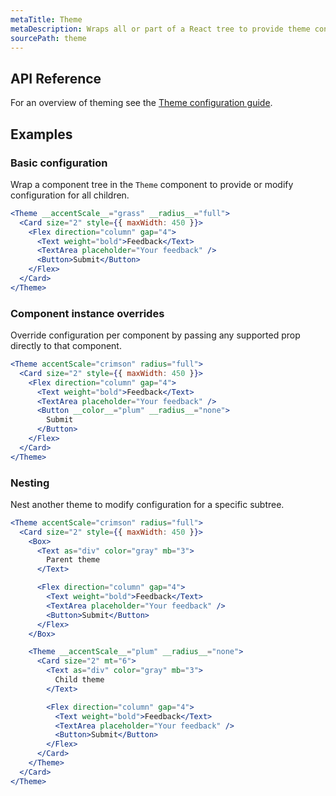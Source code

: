 ```yaml
---
metaTitle: Theme
metaDescription: Wraps all or part of a React tree to provide theme configuration.
sourcePath: theme
---
```


## API Reference

For an overview of theming see the [Theme configuration guide](/themes/docs/guides/theme/configuration).

<ThemesPropsTable name="theme" />

## Examples

### Basic configuration

Wrap a component tree in the `Theme` component to provide or modify configuration for all children.

```jsx live=true
<Theme __accentScale__="grass" __radius__="full">
  <Card size="2" style={{ maxWidth: 450 }}>
    <Flex direction="column" gap="4">
      <Text weight="bold">Feedback</Text>
      <TextArea placeholder="Your feedback" />
      <Button>Submit</Button>
    </Flex>
  </Card>
</Theme>
```

### Component instance overrides

Override configuration per component by passing any supported prop directly to that component.

```jsx live=true line=6
<Theme accentScale="crimson" radius="full">
  <Card size="2" style={{ maxWidth: 450 }}>
    <Flex direction="column" gap="4">
      <Text weight="bold">Feedback</Text>
      <TextArea placeholder="Your feedback" />
      <Button __color__="plum" __radius__="none">
        Submit
      </Button>
    </Flex>
  </Card>
</Theme>
```

### Nesting

Nest another theme to modify configuration for a specific subtree.

```jsx live=true line=15
<Theme accentScale="crimson" radius="full">
  <Card size="2" style={{ maxWidth: 450 }}>
    <Box>
      <Text as="div" color="gray" mb="3">
        Parent theme
      </Text>

      <Flex direction="column" gap="4">
        <Text weight="bold">Feedback</Text>
        <TextArea placeholder="Your feedback" />
        <Button>Submit</Button>
      </Flex>
    </Box>

    <Theme __accentScale__="plum" __radius__="none">
      <Card size="2" mt="6">
        <Text as="div" color="gray" mb="3">
          Child theme
        </Text>

        <Flex direction="column" gap="4">
          <Text weight="bold">Feedback</Text>
          <TextArea placeholder="Your feedback" />
          <Button>Submit</Button>
        </Flex>
      </Card>
    </Theme>
  </Card>
</Theme>
```
